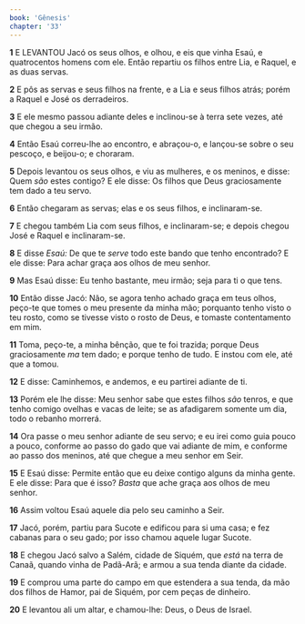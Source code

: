 ```yaml
---
book: 'Gênesis'
chapter: '33'
---
```


**1** E LEVANTOU Jacó os seus olhos, e olhou, e eis que vinha Esaú, e quatrocentos homens com ele. Então repartiu os filhos entre Lia, e Raquel, e as duas servas.

**2** E pôs as servas e seus filhos na frente, e a Lia e seus filhos atrás; porém a Raquel e José os derradeiros.

**3** E ele mesmo passou adiante deles e inclinou-se à terra sete vezes, até que chegou a seu irmão.

**4** Então Esaú correu-lhe ao encontro, e abraçou-o, e lançou-se sobre o seu pescoço, e beijou-o; e choraram.

**5** Depois levantou os seus olhos, e viu as mulheres, e os meninos, e disse: Quem _são_ estes contigo? E ele disse: Os filhos que Deus graciosamente tem dado a teu servo.

**6** Então chegaram as servas; elas e os seus filhos, e inclinaram-se.

**7** E chegou também Lia com seus filhos, e inclinaram-se; e depois chegou José e Raquel e inclinaram-se.

**8** E disse _Esaú:_ De que te _serve_ todo este bando que tenho encontrado? E ele disse: Para achar graça aos olhos de meu senhor.

**9** Mas Esaú disse: Eu tenho bastante, meu irmão; seja para ti o que tens.

**10** Então disse Jacó: Não, se agora tenho achado graça em teus olhos, peço-te que tomes o meu presente da minha mão; porquanto tenho visto o teu rosto, como se tivesse visto o rosto de Deus, e tomaste contentamento em mim.

**11** Toma, peço-te, a minha bênção, que te foi trazida; porque Deus graciosamente _ma_ tem dado; e porque tenho de tudo. E instou com ele, até que a tomou.

**12** E disse: Caminhemos, e andemos, e eu partirei adiante de ti.

**13** Porém ele lhe disse: Meu senhor sabe que estes filhos _são_ tenros, e que tenho comigo ovelhas e vacas de leite; se as afadigarem somente um dia, todo o rebanho morrerá.

**14** Ora passe o meu senhor adiante de seu servo; e eu irei como guia pouco a pouco, conforme ao passo do gado que vai adiante de mim, e conforme ao passo dos meninos, até que chegue a meu senhor em Seir.

**15** E Esaú disse: Permite então que eu deixe contigo alguns da minha gente. E ele disse: Para que é isso? _Basta_ que ache graça aos olhos de meu senhor.

**16** Assim voltou Esaú aquele dia pelo seu caminho a Seir.

**17** Jacó, porém, partiu para Sucote e edificou para si uma casa; e fez cabanas para o seu gado; por isso chamou aquele lugar Sucote.

**18** E chegou Jacó salvo a Salém, cidade de Siquém, que _está_ na terra de Canaã, quando vinha de Padã-Arã; e armou a sua tenda diante da cidade.

**19** E comprou uma parte do campo em que estendera a sua tenda, da mão dos filhos de Hamor, pai de Siquém, por cem peças de dinheiro.

**20** E levantou ali um altar, e chamou-lhe: Deus, o Deus de Israel.

